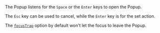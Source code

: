 The Popup listens for the `Space` or the `Enter` keys to open the Popup.

The `Esc` key can be used to cancel, while the `Enter` key is for the set action.

The [`focusTrap`](./api#opt-focusTrap) option by default won't let the focus to leave the Popup.